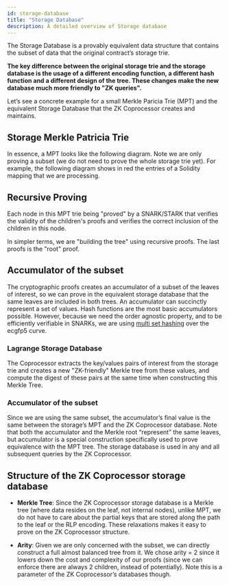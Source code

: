 ```yaml
---
id: storage-database
title: "Storage Database"
description: A detailed overview of Storage database
---
```



The Storage Database is a provably equivalent data structure that contains the subset of data that the original contract’s storage trie.

**The key difference between the original storage trie and the storage database is the usage of a different encoding function, a different hash function and a different design of the tree. These changes make the new database much more friendly to "ZK queries".**

Let’s see a concrete example for a small Merkle Paricia Trie (MPT) and the equivalent Storage Database that the ZK Coprocessor creates and maintains.

## Storage Merkle Patricia Trie

In essence, a MPT looks like the following diagram. Note we are only proving a subset (we do not need to prove the whole storage trie yet).
For example, the following diagram shows in red the entries of a Solidity mapping that we are processing.

<ThemedImage
  lightSrc="/img/storage-mpt.png"
  darkSrc="/img/storage-mpt.png"
  alt="Storage Merkle Patricia Trie Diagram"
/>

## Recursive Proving

Each node in this MPT trie being "proved" by a SNARK/STARK that verifies the validity of the children's proofs and verifies the correct inclusion of the children in this node.

In simpler terms, we are "building the tree" using recursive proofs. The last proofs is the "root" proof.

## Accumulator of the subset

The cryptographic proofs creates an accumulator of a subset of the leaves of interest, so we can prove in the equivalent storage database that the same leaves are included in both trees. An accumulator can succinctly represent a set of values. Hash functions are the most basic accumulators possible. However, because we need the order agnostic property, and to be efficiently verifiable in SNARKs, we are using [multi set hashing](https://people.csail.mit.edu/devadas/pubs/mhashes.pdf) over the ecgfp5 curve.

### Lagrange Storage Database

The Coprocessor extracts the key/values pairs of interest from the storage trie and creates a new "ZK-friendly" Merkle tree from these values, and compute the digest of these pairs at the same time when constructing this Merkle Tree.

### Accumulator of the subset

Since we are using the same subset, the accumulator’s final value is the same between the storage’s MPT and the ZK Coprocessor database. Note that both the accumulator and the Merkle root “represent” the same leaves, but accumulator is a special construction specifically used to prove equivalence with the MPT tree. The storage database is used in any and all subsequent queries by the ZK Coprocessor.

<ThemedImage
  lightSrc="/img/accumulator-subset.png"
  darkSrc="/img/accumulator-subset.png"
/>

## Structure of the ZK Coprocessor storage database

- **Merkle Tree**: Since the ZK Coprocessor storage database is a Merkle tree (where data resides on the leaf, not internal nodes), unlike MPT, we do not have to care about the partial keys that are stored along the path to the leaf or the RLP encoding. These relaxations makes it easy to prove on the ZK Coprocessor structure.

- **Arity**: Given we are only concerned with the subset, we can directly construct a full almost balanced tree from it. We chose arity = 2 since it lowers down the cost and complexity of our proofs (since we can enforce there are always 2 children, instead of potentially). Note this is a parameter of the ZK Coprocessor’s databases though.
